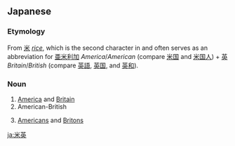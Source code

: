 ==Japanese==
{{ja-kanjitab|べい|えい|yomi=o}}

===Etymology===
From [[米]] ''[[rice]]'', which is the second character in and often serves as an abbreviation for [[亜米利加]] ''America''/''American'' (compare [[米国]] and [[米国人]]) + [[英]] ''Britain''/''British'' (compare [[英語]], [[英国]], and [[英和]]).

===Noun===
{{ja-noun|べいえい}}

# [[America]] and [[Britain]]
# American-British
# {{lb|ja|obsolete|sort=べいえい}} [[Americans]] and [[Britons]]

[[ja:米英]]